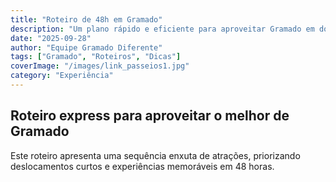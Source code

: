 ```yaml
---
title: "Roteiro de 48h em Gramado"
description: "Um plano rápido e eficiente para aproveitar Gramado em dois dias, com paradas estratégicas e dicas de otimização."
date: "2025-09-28"
author: "Equipe Gramado Diferente"
tags: ["Gramado", "Roteiros", "Dicas"]
coverImage: "/images/link_passeios1.jpg"
category: "Experiência"
---
```


## Roteiro express para aproveitar o melhor de Gramado

Este roteiro apresenta uma sequência enxuta de atrações, priorizando deslocamentos curtos e experiências memoráveis em 48 horas.